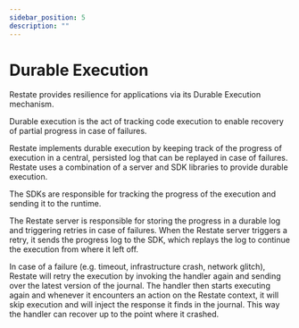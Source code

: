 ```yaml
---
sidebar_position: 5
description: ""
---
```



# Durable Execution

Restate provides resilience for applications via its Durable Execution mechanism.

Durable execution is the act of tracking code execution to enable recovery of partial progress in case of failures.

Restate implements durable execution by keeping track of the progress of execution in a central, persisted log that can be replayed in case of failures.
Restate uses a combination of a server and SDK libraries to provide durable execution.

The SDKs are responsible for tracking the progress of the execution and sending it to the runtime.

The Restate server is responsible for storing the progress in a durable log and triggering retries in case of failures.
When the Restate server triggers a retry, it sends the progress log to the SDK, which replays the log to continue the execution from where it left off.


<DurableExecutionAnimation/>


In case of a failure (e.g. timeout,  infrastructure crash, network glitch), Restate will retry the execution by invoking the handler again and sending over the latest version of the journal.
The handler then starts executing again and whenever it encounters an action on the Restate context, it will skip execution and will inject the response it finds in the journal.
This way the handler can recover up to the point where it crashed.
